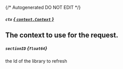 {/* Autogenerated DO NOT EDIT  */}
##### `ctx` [*{ `context.Context` }*](https://pkg.go.dev/context#Context)
The context to use for the request.
---
##### `sectionID` *{`float64`}*
the Id of the library to refresh

